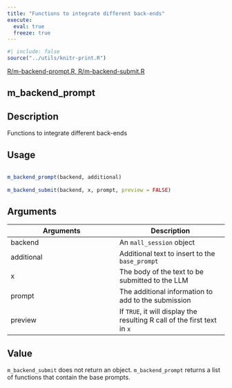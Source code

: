 ```yaml
---
title: "Functions to integrate different back-ends"
execute:
  eval: true
  freeze: true
---
```


```r
#| include: false
source("../utils/knitr-print.R")
```

[R/m-backend-prompt.R, R/m-backend-submit.R](https://github.com/mlverse/mall/blob/main/R/m-backend-prompt.R, R/m-backend-submit.R)

## m_backend_prompt

## Description
 Functions to integrate different back-ends 


## Usage
```r
 
m_backend_prompt(backend, additional) 
 
m_backend_submit(backend, x, prompt, preview = FALSE) 
```

## Arguments
|Arguments|Description|
|---|---|
| backend | An `mall_session` object |
| additional | Additional text to insert to the `base_prompt` |
| x | The body of the text to be submitted to the LLM |
| prompt | The additional information to add to the submission |
| preview | If `TRUE`, it will display the resulting R call of the first text in `x` |



## Value
 `m_backend_submit` does not return an object. `m_backend_prompt` returns a list of functions that contain the base prompts. 




